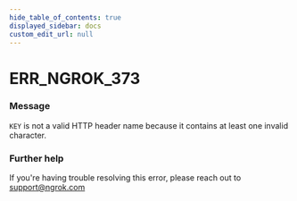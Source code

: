 ```yaml
---
hide_table_of_contents: true
displayed_sidebar: docs
custom_edit_url: null
---
```



# ERR_NGROK_373

### Message
`KEY` is not a valid HTTP header name because it contains at least one invalid character.

### Further help
If you're having trouble resolving this error, please reach out to [support@ngrok.com](mailto:support@ngrok.com?subject=Help%20with%20ERR_NGROK_373)


<ErrorDetails error='err_ngrok_373' />
